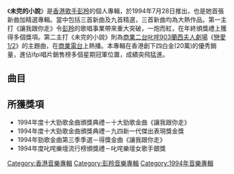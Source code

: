 {{Album infobox | <!-- See Wikipedia:WikiProject_Albums -->
| Name       = 未完的小說
| Type       = 新曲+精選
| Artist     = [[彭羚|彭羚]]
| Cover      = 彭羚 未完的小說 short.jpg
| Released   = 1994年7月28日
| Recorded   = 1990年－1994年
| Genre      = 粵語
| Length     = 51:02
| Label      = [[百代唱片_(香港)|百代唱片]]
| Last album  = [[我的眼我的淚|我的眼我的淚]]<br />(1994年4月)
| This album  = '''未完的小說'''<br />(1994年7月28日)
| Next album  = [[再見亦是老婆_(EP)|再見亦是老婆]]<br />(1994年12月)
}}

《'''未完的小說'''》是[[香港|香港]][[歌手|歌手]][[彭羚|彭羚]]的個人專輯，於1994年7月28日推出，也是她首張新曲加精選專輯。當中包括三首新曲及九首精選，三首新曲均為大熱作品。第一主打《讓我跟你走》令[[彭羚|彭羚]]的歌唱事業帶來重大突破，一炮而紅，在年終頒獎禮上獲得多個獎項。第二主打《未完的小說》則為[[商業二台|商業二台]][[叱咤903|叱咤903]][[蘭西夫人劇場|蘭西夫人劇場]]《[[戀愛1/2|戀愛1/2]]》的主題曲，在[[商業電台|商業電台]]上熱播。本專輯在香港創下四白金(20萬)的優秀銷量，進佔ifpi唱片銷售榜多個星期冠軍位置，成績突飛猛進。

==曲目==
{{Tracklist
| headline = CD
| font_size = 90%
| total_length = 51:02

| extra_column = 首次收錄專輯

| title1 = 讓我跟你走
| music1 = [[梁文福|梁文福]]
| lyrics1 = [[張美賢|張美賢]]
| arranger1 = [[杜自持|杜自持]]
| producer1 = [[巫啟賢|巫啟賢]]
| note1 = '''新歌'''
| longnote1 = '''第一主打'''<br>原曲為[[洪劭軒|洪劭軒]]的《從你回眸那天開始》<br>同曲曲目：[[呂方|呂方]]《想著你的感覺》、徐小鳳《懷念》
| extra1 = 未完的小說
| length1 = 3:55

| title2 = 未完的小說
| music2 = [[郭靜_(香港)|郭靜]]
| lyrics2 = [[周禮茂|周禮茂]]
| arranger2 = [[盧東尼|盧東尼]]
| producer2 = [[王醒陶|王醒陶]]
| note2 = '''新歌'''
| longnote2 = '''第二主打'''<br>[[商業二台|商業二台]][[叱咤903|叱咤903]][[蘭茜夫人劇場|蘭茜夫人劇場]]《[[戀愛1/2|戀愛1/2]]》主題曲
| extra2 = 未完的小說
| length2 = 4:14

| title3 = 不許眼兒再下雨
| music3 = [[Ernest_W._Williamson|Ernest W. Williamson]]<br>[[Nikos_E._Lyras|Nikos E. Lyras]]<br>[[Curtiss_Lennard_Boone|Curtiss Lennard Boone]]
| lyrics3 = [[林振強|林振強]]
| arranger3 = [[Alex_San|Alex San]]
| producer3 = [[Alvin_Leong|Alvin Leong]]
| note3 = '''新歌'''
| longnote3 = '''第三主打'''<br>原曲為[[Wendy_Moten|Wendy Moten]]的《Come In Out Of The Rain》
| extra3 = 未完的小說
| length3 = 4:21

| title4 = 情難自-{制}-
| music4 = [[Michael_Masser|Michael Masser]]<br>[[Gerry_Goffin|Gerry Goffin]]
| lyrics4 = [[張美賢|張美賢]]
| arranger4 = [[麥皓輪|麥皓輪]]
| producer4 = 
| longnote4 = 改編自[[Dionne_Warwick|Dionne Warwick]]的《Now We're Starting Over Again》
| extra4 = [[See_for_Cass|See for Cass]]
| length4 = 4:07

| title5 = 奔向你
| music5 = [[Allan_Rich|Allan Rich]]<br>[[Jud_Friedman|Jud Friedman]]
| lyrics5 = [[李敏_(香港)|李敏]]
| arranger5 = 麥皓輪
| producer5 = 
| longnote5 = 原曲為[[惠特妮·休斯顿|Whitney Houston]]的《Run To You》
| extra5 = [[See_for_Cass|See for Cass]]
| length5 = 4:25

| title6 = 愛過痛過亦願等
| music6 = [[D._Robinson|D. Robinson]]<br>[[L._Worley|L. Worley]]
| lyrics6 = 張美賢
| arranger6 = 麥皓輪
| producer6 = 
| longnote6 = 原曲為[[Tyler_Collins|Tyler Collins]]的《Give and Take》
| extra6 = [[Somewhere_in_Time_(彭羚專輯)|Somewhere in Time]]
| length6 = 4:42

| title7 = 彷彿是初戀
| music7 = [[Peter_Lord|Peter Lord]]
| lyrics7 = 李敏
| arranger7 = 麥皓輪
| producer7 = [[Keith_Yip|Keith Yip]]<br>麥皓輪
| longnote7 = 原曲為[[寶拉·阿巴杜|Paula Abdul]]的《[[Rush_Rush|Rush Rush]]》
| extra7 = [[彷彿是初戀|彷彿是初戀]]
| length7 = 4:54

| title8 = 一世愛著你
| music8 = [[John_Farrar|John Farrar]]
| lyrics8 = 張美賢
| arranger8 = 
| producer8 = Keith Yip<br>麥皓輪
| longnote8 = 原曲為[[奧莉維亞·紐頓-約翰|Olivia Newton-John]]的《Hopelessly Devoted to You》
| extra8 = [[彷彿是初戀|彷彿是初戀]]
| length8 = 3:05

| title9 = 有緣遇上
| music9 = [[Lauren_Wood|Lauren Wood]]
| lyrics9 = 張美賢
| arranger9 = [[Ray_Lau|Ray Lau]]
| producer9 = Keith Yip<br>麥皓輪
| longnote9 = 原曲為[[Nicolette_Larson|Nicolette Larson]]的《Fallen》
| extra9 = [[彷彿是初戀|彷彿是初戀]]
| length9 = 3:50

| title10 = Let's Stay Awhile
| music10 = [[J._Harris|J. Harris]]<br>[[T._Lewis|T. Lewis]]<br>[[珍妮·杰克逊|J. Jackson]]<br>[[M._Andrews|M. Andrews]]
| lyrics10 = [[黃文廣|黃文廣]]
| arranger10 = 
| producer10 = 
| longnote10 = 原曲為[[珍妮·杰克逊|Janet Jackson]]的《[[慢慢來_(珍娜·傑克森歌曲)|Let's Wait Awhile]]》
| extra10 = [[With_Love_(彭羚專輯)|With Love]]
| length10 = 4:12

| title11 = 三人世界
| music11 = [[Martika|Martika]]<br>[[Michael_Jay|Michael Jay]]<br>[[Michael_Cruz|Michael Cruz]]
| lyrics11 = 黃文廣
| arranger11 = Keith Yip<br>麥皓輪
| producer11 = 
| longnote11 = 原曲為[[Martika|Martika]]的《Safe in the Arms of Love》
| extra11 = [[彷彿是初戀|彷彿是初戀]]
| length11 = 4:44

| title12 = 讓我跟你走
| music12 = 梁文福
| lyrics12 = 張美賢
| arranger12 = 杜自持
| producer12 = 巫啟賢
| note12 = [[巫啟賢|巫啟賢]]合唱
| longnote12 = 
| extra12 = 未完的小說
| length12 = 4:28
}}

== 所獲獎項 ==
*1994年度十大勁歌金曲頒獎典禮－十大勁歌金曲《讓我跟你走》
*1994年度十大勁歌金曲頒獎典禮－九四新一代傑出表現獎金獎
*1994年勁歌金曲第三季季選－得獎金曲《讓我跟你走》
*1994年度叱咤樂壇流行榜頒獎禮－叱咤樂壇女歌手銀獎

{{彭羚}}

[[Category:香港音樂專輯|Category:香港音樂專輯]]
[[Category:彭羚音樂專輯|Category:彭羚音樂專輯]]
[[Category:1994年音樂專輯|Category:1994年音樂專輯]]